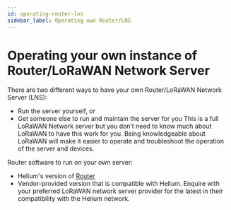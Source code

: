 ```yaml
---
id: operating-router-lns
sidebar_label: Operating own Router/LNS
---
```


# Operating your own instance of Router/LoRaWAN Network Server


There are two different ways to have your own Router/LoRaWAN Network Server (LNS):
* Run the server yourself, or
* Get someone else to run and maintain the server for you
This is a full LoRaWAN Network server but you don’t need to know much about LoRaWAN to have this work for you. Being knowledgeable about LoRaWAN will make it easier to operate and troubleshoot the operation of the server and devices.

Router software to run on your own server:
* Helium's version of [Router](https://github.com/helium/router)
* Vendor-provided version that is compatible with Helium. Enquire with your preferred LoRaWAN network server provider for the latest in their compatibility with the Helium network.

